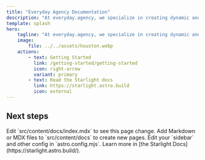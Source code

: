 ```yaml
---
title: "Everyday Agency Documentation"
description: "At everyday.agency, we specialize in creating dynamic and responsive WordPress websites using Full Site Editing (FSE), React components, and Bootstrap. Explore our guides to learn how we build seamless backend solutions and vibrant frontend experiences."
template: splash
hero:
    tagline: "At everyday.agency, we specialize in creating dynamic and responsive WordPress websites using Full Site Editing (FSE), React components, and Bootstrap. Explore our guides to learn how we build seamless backend solutions and vibrant frontend experiences."
    image:
        file: ../../assets/houston.webp
    actions:
        - text: Getting Started
          link: /getting-started/getting-started
          icon: right-arrow
          variant: primary
        - text: Read the Starlight docs
          link: https://starlight.astro.build
          icon: external
---
```



## Next steps

<CardGrid stagger>
	<Card title="Update content" icon="pencil">
		Edit `src/content/docs/index.mdx` to see this page change.
	</Card>
	<Card title="Add new content" icon="add-document">
		Add Markdown or MDX files to `src/content/docs` to create new pages.
	</Card>
	<Card title="Configure your site" icon="setting">
		Edit your `sidebar` and other config in `astro.config.mjs`.
	</Card>
	<Card title="Read the docs" icon="open-book">
		Learn more in [the Starlight Docs](https://starlight.astro.build/).
	</Card>
</CardGrid>
